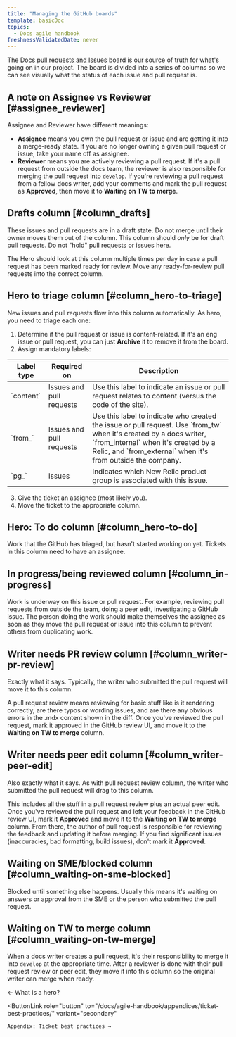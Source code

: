 ```yaml
---
title: "Managing the GitHub boards"
template: basicDoc
topics:
  - Docs agile handbook
freshnessValidatedDate: never
---
```


The [Docs pull requests and Issues](https://github.com/newrelic/docs-website/projects/3) board is our source of truth for what's going on in our project. The board is divided into a series of columns so we can see visually what the status of each issue and pull request is.

## A note on Assignee vs Reviewer [#assignee_reviewer]

Assignee and Reviewer have different meanings:

* **Assignee** means you own the pull request or issue and are getting it into a merge-ready state. If you are no longer owning a given pull request or issue, take your name off as assignee.
* **Reviewer** means you are actively reviewing a pull request. If it's a pull request from outside the docs team, the reviewer is also responsible for merging the pull request into `develop`. If you're reviewing a pull request from a fellow docs writer, add your comments and mark the pull request as **Approved**, then move it to **Waiting on TW to merge**.

## Drafts column [#column_drafts]

These issues and pull requests are in a draft state. Do not merge until their owner moves them out of the column. This column should _only_ be for draft pull requests. Do not "hold" pull requests or issues here.

The Hero should look at this column multiple times per day in case a pull request has been marked ready for review. Move any ready-for-review pull requests into the correct column.

## Hero to triage column [#column_hero-to-triage]

New issues and pull requests flow into this column automatically. As hero, you need to triage each one:

1. Determine if the pull request or issue is content-related. If it's an eng issue or pull request, you can just **Archive** it to remove it from the board.
2. Assign mandatory labels:

  <table>
    <thead>
        <tr>
          <th style={{ width: "135px" }}>
            Label type
          </th>
          <th style={{ width: "135px" }}>
            Required on
          </th>
          <th>
            Description
          </th>
        </tr>
    </thead>
    <tbody>
        <tr>
          <td>`content`</td>
          <td>Issues and pull requests</td>
          <td>Use this label to indicate an issue or pull request relates to content (versus the code of the site).</td>
        </tr>
        <tr>
          <td>`from_`</td>
          <td>Issues and pull requests</td>
          <td>Use this label to indicate who created the issue or pull request. Use `from_tw` when it's created by a docs
              writer, `from_internal` when it's created by a Relic, and `from_external` when it's from outside the
              company.</td>
        </tr>
        <tr>
          <td>`pg_`</td>
          <td>Issues</td>
          <td>Indicates which New Relic product group is associated with this issue.</td>
        </tr>
    </tbody>
  </table>

3. Give the ticket an assignee (most likely you).
4. Move the ticket to the appropriate column.

## Hero: To do column [#column_hero-to-do]

Work that the GitHub has triaged, but hasn't started working on yet. Tickets in this column need to have an assignee.

## In progress/being reviewed column [#column_in-progress]

Work is underway on this issue or pull request. For example, reviewing pull requests from outside the team, doing a peer edit, investigating a GitHub issue. The person doing the work should make themselves the assignee as soon as they move the pull request or issue into this column to prevent others from duplicating work.

## Writer needs PR review column [#column_writer-pr-review]

Exactly what it says. Typically, the writer who submitted the pull request will move it to this column.

A pull request review means reviewing for basic stuff like is it rendering correctly, are there typos or wording issues, and are there any obvious errors in the .mdx content shown in the diff. Once you've reviewed the pull request, mark it approved in the GitHub review UI, and move it to the **Waiting on TW to merge** column.

## Writer needs peer edit column [#column_writer-peer-edit]

Also exactly what it says. As with pull request review column, the writer who submitted the pull request will drag to this column.

This includes all the stuff in a pull request review plus an actual peer edit. Once you've reviewed the pull request and left your feedback in the GitHub review UI, mark it **Approved** and move it to the **Waiting on TW to merge** column. From there, the author of pull request is responsible for reviewing the feedback and updating it before merging. If you find significant issues (inaccuracies, bad formatting, build issues), don't mark it **Approved**.

## Waiting on SME/blocked column [#column_waiting-on-sme-blocked]

Blocked until something else happens. Usually this means it's waiting on answers or approval from the SME or the person who submitted the pull request.

## Waiting on TW to merge column [#column_waiting-on-tw-merge]

When a docs writer creates a pull request, it's their responsibility to merge it into `develop` at the appropriate time. After a reviewer is done with their pull request review or peer edit, they move it into this column so the original writer can merge when ready.

<ButtonGroup>
  <ButtonLink
    role="button"
    to="/docs/agile-handbook/heroing/what-is-a-hero/"
    variant="secondary"
  >
    ← What is a hero?
  </ButtonLink>

  <ButtonLink
    role="button"
    to="/docs/agile-handbook/appendices/ticket-best-practices/"
    variant="secondary"
  >
    Appendix: Ticket best practices →
  </ButtonLink>
</ButtonGroup>

